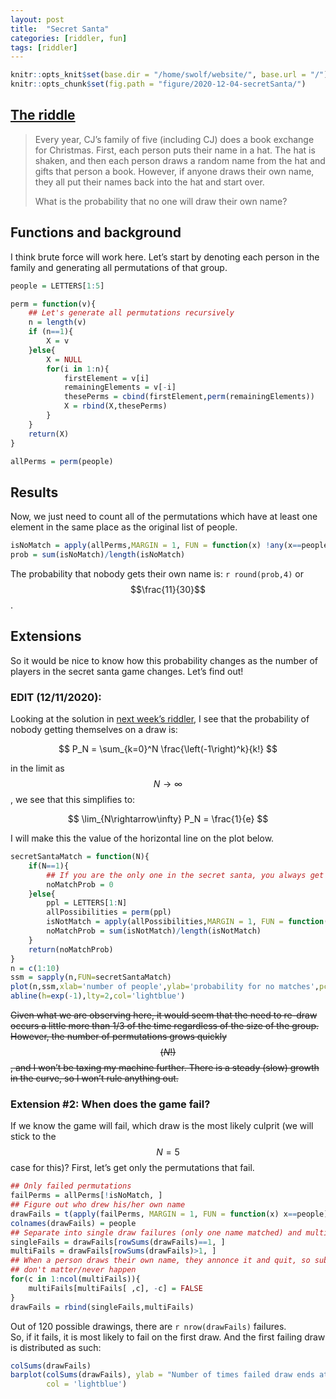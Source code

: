 ```yaml
---
layout: post
title:  "Secret Santa"
categories: [riddler, fun]
tags: [riddler]
---
```

```r
knitr::opts_knit$set(base.dir = "/home/swolf/website/", base.url = "/")
knitr::opts_chunk$set(fig.path = "figure/2020-12-04-secretSanta/")
```

## [The riddle](https://fivethirtyeight.com/features/can-you-cut-the-cookies/)

> Every year, CJ’s family of five (including CJ) does a book exchange for Christmas. First, each person puts their name in a hat. The hat is shaken, and then each person draws a random name from the hat and gifts that person a book. However, if anyone draws their own name, they all put their names back into the hat and start over.
> 
> What is the probability that no one will draw their own name?

## Functions and background
I think brute force will work here.  Let's start by denoting each person in the family and generating all permutations of that group.

```r
people = LETTERS[1:5]

perm = function(v){
    ## Let's generate all permutations recursively
    n = length(v)
    if (n==1){
        X = v
    }else{
        X = NULL
        for(i in 1:n){
            firstElement = v[i]
            remainingElements = v[-i]
            thesePerms = cbind(firstElement,perm(remainingElements))
            X = rbind(X,thesePerms)
        }
    }
    return(X)
}

allPerms = perm(people)
```

## Results
Now, we just need to count all of the permutations which have at least one element in the same place as the original list of people.

```r
isNoMatch = apply(allPerms,MARGIN = 1, FUN = function(x) !any(x==people))
prob = sum(isNoMatch)/length(isNoMatch)
```

The probability that nobody gets their own name is: `r round(prob,4)` or $$\frac{11}{30}$$.

## Extensions
So it would be nice to know how this probability changes as the number of players in the secret santa game changes.  Let's find out!

### EDIT (12/11/2020):
Looking at the solution in [next week's riddler](https://fivethirtyeight.com/features/how-high-can-you-count-with-menorah-math/), I see that the probability of nobody getting themselves on a draw is:

$$
P_N = \sum_{k=0}^N \frac{\left(-1\right)^k}{k!}
$$

in the limit as $$N\rightarrow\infty$$, we see that this simplifies to:

$$
\lim_{N\rightarrow\infty} P_N = \frac{1}{e}
$$

I will make this the value of the horizontal line on the plot below.

```r
secretSantaMatch = function(N){
    if(N==1){
        ## If you are the only one in the secret santa, you always get your own name
        noMatchProb = 0
    }else{
        ppl = LETTERS[1:N]
        allPossibilities = perm(ppl)
        isNotMatch = apply(allPossibilities,MARGIN = 1, FUN = function(x) !any(x==ppl))
        noMatchProb = sum(isNotMatch)/length(isNotMatch)
    }
    return(noMatchProb)
}
n = c(1:10)
ssm = sapply(n,FUN=secretSantaMatch)
plot(n,ssm,xlab='number of people',ylab='probability for no matches',pch=20,col='blue')
abline(h=exp(-1),lty=2,col='lightblue')
```

~~Given what we are observing here, it would seem that the need to re-draw occurs a little more than 1/3 of the time regardless of the size of the group.  However, the number of permutations grows quickly $$(N!)$$, and I won't be taxing my machine further.  There is a steady (slow) growth in the curve, so I won't rule anything out.~~

### Extension #2:  When does the game fail?
If we know the game will fail, which draw is the most likely culprit (we will stick to the $$N=5$$ case for this)?  First, let's get only the permutations that fail.

```r
## Only failed permutations
failPerms = allPerms[!isNoMatch, ]
## Figure out who drew his/her own name
drawFails = t(apply(failPerms, MARGIN = 1, FUN = function(x) x==people))
colnames(drawFails) = people
## Separate into single draw failures (only one name matched) and multi draw failures
singleFails = drawFails[rowSums(drawFails)==1, ]
multiFails = drawFails[rowSums(drawFails)>1, ]
## When a person draws their own name, they annonce it and quit, so subsequent drawings 
## don't matter/never happen
for(c in 1:ncol(multiFails)){
    multiFails[multiFails[ ,c], -c] = FALSE
}
drawFails = rbind(singleFails,multiFails)
```

Out of 120 possible drawings, there are `r nrow(drawFails)` failures.  
So, if it fails, it is most likely to fail on the first draw.  And the first failing draw is distributed as such:

```r
colSums(drawFails)
barplot(colSums(drawFails), ylab = "Number of times failed draw ends at a particular person",
        col = 'lightblue')
```




